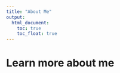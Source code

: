 ```yaml
---
title: "About Me"
output: 
  html_document:
    toc: true
    toc_float: true
---
```


# Learn more about me